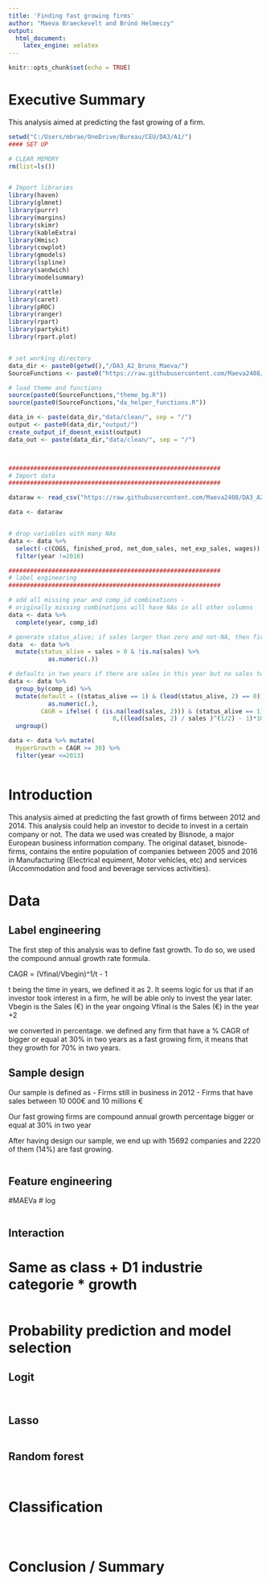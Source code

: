 ```yaml
---
title: 'Finding fast growing firms'
author: "Maeva Braeckevelt and Brúnó Helmeczy"
output:
  html_document:
    latex_engine: xelatex
---
```


```r
knitr::opts_chunk$set(echo = TRUE)
```
# Executive Summary
This analysis aimed at predicting the fast growing of a firm.


```r
setwd("C:/Users/mbrae/OneDrive/Bureau/CEU/DA3/A1/")
#### SET UP

# CLEAR MEMORY
rm(list=ls())


# Import libraries
library(haven)
library(glmnet)
library(purrr)
library(margins)
library(skimr)
library(kableExtra)
library(Hmisc)
library(cowplot)
library(gmodels) 
library(lspline)
library(sandwich)
library(modelsummary)

library(rattle)
library(caret)
library(pROC)
library(ranger)
library(rpart)
library(partykit)
library(rpart.plot)


# set working directory
data_dir <- paste0(getwd(),"/DA3_A2_Bruno_Maeva/")
SourceFunctions <- paste0("https://raw.githubusercontent.com/Maeva2408/DA3_A2_Bruno_Maeva/main/code/functions/")

# load theme and functions
source(paste0(SourceFunctions,"theme_bg.R"))
source(paste0(SourceFunctions,"da_helper_functions.R"))

data_in <- paste(data_dir,"data/clean/", sep = "/")
output <- paste0(data_dir,"output/")
create_output_if_doesnt_exist(output)
data_out <- paste(data_dir,"data/clean/", sep = "/")



###########################################################
# Import data
###########################################################

dataraw <- read_csv("https://raw.githubusercontent.com/Maeva2408/DA3_A2_Bruno_Maeva/main/data/clean/cs_bisnode_panel.csv")

data <- dataraw


# drop variables with many NAs
data <- data %>%
  select(-c(COGS, finished_prod, net_dom_sales, net_exp_sales, wages)) %>%
  filter(year !=2016)

###########################################################
# label engineering
###########################################################

# add all missing year and comp_id combinations -
# originally missing combinations will have NAs in all other columns
data <- data %>%
  complete(year, comp_id)

# generate status_alive; if sales larger than zero and not-NA, then firm is alive
data  <- data %>%
  mutate(status_alive = sales > 0 & !is.na(sales) %>%
           as.numeric(.))

# defaults in two years if there are sales in this year but no sales two years later
data <- data %>%
  group_by(comp_id) %>%
  mutate(default = ((status_alive == 1) & (lead(status_alive, 2) == 0)) %>%
           as.numeric(.),
         CAGR = ifelse( ( (is.na(lead(sales, 2))) & (status_alive == 1) ),
                             0,((lead(sales, 2) / sales )^(1/2) - 1)*100) ) %>%
  ungroup()

data <- data %>% mutate(
  HyperGrowth = CAGR >= 30) %>% 
  filter(year <=2013)



```

# Introduction

This analysis aimed at predicting the fast growth of firms between 2012 and 2014. This analysis could help an investor to decide to invest in a certain company or not.
The data we used was created by Bisnode, a major European business information company. The original dataset, bisnode-firms, contains the entire population of companies between 2005 and 2016 in Manufacturing (Electrical equiment, Motor vehicles, etc) and services (Accommodation and food and beverage services activities).

# Data

## Label engineering

The first step of this analysis was to define fast growth. To do so, we used the compound annual growth rate formula. 

CAGR = (Vfinal/Vbegin)^1/t - 1 


t being the time in years, we defined it as 2. 
It seems logic for us that if an investor took interest in a firm, he will be able only to invest the year later.
Vbegin is the Sales (€) in the year ongoing
Vfinal is the Sales (€) in the year +2

we converted in percentage.
we defined any firm that have a % CAGR of bigger or equal at 30% in two years as a fast growing firm, it means that they growth for 70% in two years.

## Sample design

Our sample is defined as 
- Firms still in business in 2012
- Firms that have sales between 10 000€ and 10 millions €

Our fast growing firms are compound annual growth percentage bigger or equal at 30% in two year

After having design our sample, we end up with 15692 companies and 2220 of them (14%) are fast growing.

```r


```
## Feature engineering
#MAEVa
# log

```r

```
## Interaction
# Same as class + D1 industrie categorie * growth

```r



```
# Probability prediction and model selection


## Logit
```r

```





```r

```

## Lasso


```r


```

## Random forest
```r

```


```r

```

# Classification

```r


```


```r

```



```r

```


# Conclusion / Summary


